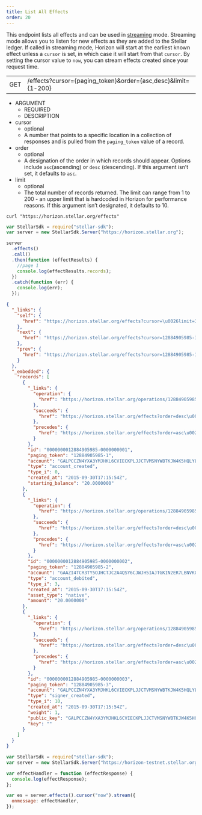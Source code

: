 ```yaml
---
title: List All Effects
order: 20
---
```



This endpoint lists all effects and can be used in
[streaming](../../introduction/streaming.mdx) mode. Streaming mode allows you to
listen for new effects as they are added to the Stellar ledger. If called in
streaming mode, Horizon will start at the earliest known effect unless a
`cursor` is set, in which case it will start from that `cursor`. By setting the
cursor value to `now`, you can stream effects created since your request time.

<Endpoint>

|     |                                                               |
| --- | ------------------------------------------------------------- |
| GET | /effects?cursor={paging_token}&order={asc,desc}&limit={1-200} |

</Endpoint>

<AttributeTable>

- ARGUMENT
  - REQUIRED
  - DESCRIPTION
- cursor
  - optional
  - A number that points to a specific location in a collection of responses and
    is pulled from the `paging_token` value of a record.
- order
  - optional
  - A designation of the order in which records should appear. Options include
    `asc`(ascending) or `desc` (descending). If this argument isn’t set, it
    defaults to `asc`.
- limit
  - optional
  - The total number of records returned. The limit can range from 1 to 200 - an
    upper limit that is hardcoded in Horizon for performance reasons. If this
    argument isn’t designated, it defaults to 10.

</AttributeTable>

<CodeExample title="Example Request">

```curl
curl "https://horizon.stellar.org/effects"
```

```js
var StellarSdk = require("stellar-sdk");
var server = new StellarSdk.Server("https://horizon.stellar.org");

server
  .effects()
  .call()
  .then(function (effectResults) {
    //page 1
    console.log(effectResults.records);
  })
  .catch(function (err) {
    console.log(err);
  });
```

</CodeExample>

<ExampleResponse title="Example Response">

```json
{
  "_links": {
    "self": {
      "href": "https://horizon.stellar.org/effects?cursor=\u0026limit=3\u0026order=asc"
    },
    "next": {
      "href": "https://horizon.stellar.org/effects?cursor=12884905985-3\u0026limit=3\u0026order=asc"
    },
    "prev": {
      "href": "https://horizon.stellar.org/effects?cursor=12884905985-1\u0026limit=3\u0026order=desc"
    }
  },
  "_embedded": {
    "records": [
      {
        "_links": {
          "operation": {
            "href": "https://horizon.stellar.org/operations/12884905985"
          },
          "succeeds": {
            "href": "https://horizon.stellar.org/effects?order=desc\u0026cursor=12884905985-1"
          },
          "precedes": {
            "href": "https://horizon.stellar.org/effects?order=asc\u0026cursor=12884905985-1"
          }
        },
        "id": "0000000012884905985-0000000001",
        "paging_token": "12884905985-1",
        "account": "GALPCCZN4YXA3YMJHKL6CVIECKPLJJCTVMSNYWBTKJW4K5HQLYLDMZTB",
        "type": "account_created",
        "type_i": 0,
        "created_at": "2015-09-30T17:15:54Z",
        "starting_balance": "20.0000000"
      },
      {
        "_links": {
          "operation": {
            "href": "https://horizon.stellar.org/operations/12884905985"
          },
          "succeeds": {
            "href": "https://horizon.stellar.org/effects?order=desc\u0026cursor=12884905985-2"
          },
          "precedes": {
            "href": "https://horizon.stellar.org/effects?order=asc\u0026cursor=12884905985-2"
          }
        },
        "id": "0000000012884905985-0000000002",
        "paging_token": "12884905985-2",
        "account": "GAAZI4TCR3TY5OJHCTJC2A4QSY6CJWJH5IAJTGKIN2ER7LBNVKOCCWN7",
        "type": "account_debited",
        "type_i": 3,
        "created_at": "2015-09-30T17:15:54Z",
        "asset_type": "native",
        "amount": "20.0000000"
      },
      {
        "_links": {
          "operation": {
            "href": "https://horizon.stellar.org/operations/12884905985"
          },
          "succeeds": {
            "href": "https://horizon.stellar.org/effects?order=desc\u0026cursor=12884905985-3"
          },
          "precedes": {
            "href": "https://horizon.stellar.org/effects?order=asc\u0026cursor=12884905985-3"
          }
        },
        "id": "0000000012884905985-0000000003",
        "paging_token": "12884905985-3",
        "account": "GALPCCZN4YXA3YMJHKL6CVIECKPLJJCTVMSNYWBTKJW4K5HQLYLDMZTB",
        "type": "signer_created",
        "type_i": 10,
        "created_at": "2015-09-30T17:15:54Z",
        "weight": 1,
        "public_key": "GALPCCZN4YXA3YMJHKL6CVIECKPLJJCTVMSNYWBTKJW4K5HQLYLDMZTB",
        "key": ""
      }
    ]
  }
}
```

</ExampleResponse>

<CodeExample title="JavaScript Streaming Example">

```js
var StellarSdk = require("stellar-sdk");
var server = new StellarSdk.Server("https://horizon-testnet.stellar.org");

var effectHandler = function (effectResponse) {
  console.log(effectResponse);
};

var es = server.effects().cursor("now").stream({
  onmessage: effectHandler,
});
```

</CodeExample>

